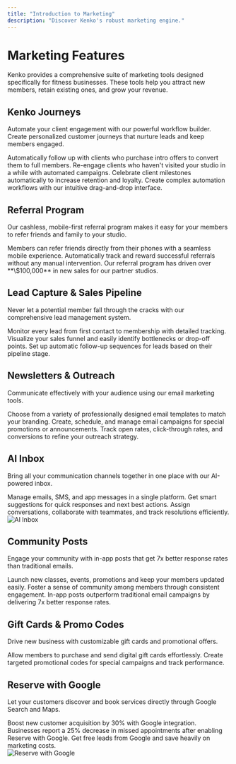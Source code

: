 ```yaml
---
title: "Introduction to Marketing"
description: "Discover Kenko's robust marketing engine."
---
```


# Marketing Features

Kenko provides a comprehensive suite of marketing tools designed specifically for fitness businesses. These tools help you attract new members, retain existing ones, and grow your revenue.

## Kenko Journeys

Automate your client engagement with our powerful workflow builder. Create personalized customer journeys that nurture leads and keep members engaged.

<CardGroup cols="2">
  <Card title="Intro Offer Automation" icon="rocket">
    Automatically follow up with clients who purchase intro offers to convert them to full members.
  </Card>
  <Card title="Ghost Client Recovery" icon="ghost">
    Re-engage clients who haven't visited your studio in a while with automated campaigns.
  </Card>
  <Card title="Milestone Celebrations" icon="trophy">
    Celebrate client milestones automatically to increase retention and loyalty.
  </Card>
  <Card title="Drag-and-Drop Builder" icon="hand-pointer">
    Create complex automation workflows with our intuitive drag-and-drop interface.
  </Card>
</CardGroup>

## Referral Program

Our cashless, mobile-first referral program makes it easy for your members to refer friends and family to your studio.

<AccordionGroup>
  <Accordion title="Mobile-First Design" icon="mobile">
    Members can refer friends directly from their phones with a seamless mobile experience.
  </Accordion>
  <Accordion title="Cashless Rewards" icon="credit-card">
    Automatically track and reward successful referrals without any manual intervention.
  </Accordion>
  <Accordion title="Proven Results" icon="chart-line">
    Our referral program has driven over **\$100,000** in new sales for our partner studios.
  </Accordion>
</AccordionGroup>

## Lead Capture & Sales Pipeline

Never let a potential member fall through the cracks with our comprehensive lead management system.

<AccordionGroup>
  <Accordion title="Lead Tracking" icon="binoculars">
    Monitor every lead from first contact to membership with detailed tracking.
  </Accordion>
  <Accordion title="Sales Pipeline" icon="filter-list">
    Visualize your sales funnel and easily identify bottlenecks or drop-off points.
  </Accordion>
  <Accordion title="Automated Follow-ups" icon="message">
    Set up automatic follow-up sequences for leads based on their pipeline stage.
  </Accordion>
</AccordionGroup>

## Newsletters & Outreach

Communicate effectively with your audience using our email marketing tools.

<CardGroup cols="3">
  <Card title="Beautiful Templates" icon="palette">
    Choose from a variety of professionally designed email templates to match your branding.
  </Card>
  <Card title="Campaign Management" icon="calendar">
    Create, schedule, and manage email campaigns for special promotions or announcements.
  </Card>
  <Card title="Performance Analytics" icon="chart-bar">
    Track open rates, click-through rates, and conversions to refine your outreach strategy.
  </Card>
</CardGroup>

## AI Inbox

Bring all your communication channels together in one place with our AI-powered inbox.

<CardGroup cols="3">
  <Card title="Unified Communication" icon="inbox">
    Manage emails, SMS, and app messages in a single platform.
  </Card>
  <Card title="AI Assistance" icon="robot">
    Get smart suggestions for quick responses and next best actions.
  </Card>
  <Card title="Team Collaboration" icon="users">
    Assign conversations, collaborate with teammates, and track resolutions efficiently.
  </Card>
</CardGroup>

<div className="flex justify-center">
<img
  src="/images/Screenshot2025-04-07at12.08.45PM.png"
  alt="AI Inbox"
  className="rounded-lg"
/>

</div>

## Community Posts

Engage your community with in-app posts that get 7x better response rates than traditional emails.

<AccordionGroup>
  <Accordion title="Announcements" icon="bullhorn">
    Launch new classes, events, promotions and keep your members updated easily.
  </Accordion>
  <Accordion title="Member Engagement" icon="user-group">
    Foster a sense of community among members through consistent engagement.
  </Accordion>
  <Accordion title="Higher Response Rates" icon="trending-up">
    In-app posts outperform traditional email campaigns by delivering 7x better response rates.
  </Accordion>
</AccordionGroup>

## Gift Cards & Promo Codes

Drive new business with customizable gift cards and promotional offers.

<CardGroup cols="2">
  <Card title="Digital Gift Cards" icon="gift">
    Allow members to purchase and send digital gift cards effortlessly.
  </Card>
  <Card title="Custom Promo Codes" icon="percent">
    Create targeted promotional codes for special campaigns and track performance.
  </Card>
</CardGroup>

## Reserve with Google

Let your customers discover and book services directly through Google Search and Maps.

<AccordionGroup>
  <Accordion title="Enhanced Visibility" icon="eye">
    Boost new customer acquisition by 30% with Google integration.
  </Accordion>
  <Accordion title="Reduced No-Shows" icon="ban">
    Businesses report a 25% decrease in missed appointments after enabling Reserve with Google.
  </Accordion>
  <Accordion title="Save on Ad Spend" icon="dollar-sign">
    Get free leads from Google and save heavily on marketing costs.
  </Accordion>
</AccordionGroup>

<div className="flex justify-center">
<img
  src="/images/Screenshot2025-04-07at12.01.05PM.png"
  alt="Reserve with Google"
  className="rounded-lg"
/>

</div>